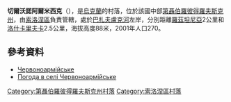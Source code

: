 {{coord|47|58|53|N|34|13|24|E|scale:30000_region:UA|display=title}}

'''切爾沃諾阿爾米西克'''（{{lang-uk|Ганно-Мусіївка}}），是[[烏克蘭|烏克蘭]]的村落，位於該國中部[[第聶伯羅彼得羅夫斯克州|第聶伯羅彼得羅夫斯克州]]，由[[索洛涅區|索洛涅區]]負責管轄，處於[[巴扎夫盧克河|巴扎夫盧克河]]左岸，分別距離[[羅茲坦尼亞|羅茲坦尼亞]]2公里和[[洛什卡里夫卡_(克里沃罗格区)|洛什卡里夫卡]]2.5公里，海拔高度88米，2001年人口270。

==參考資料==
*[http://gska2.rada.gov.ua/pls/z7502/A005?rdat1=06.12.2007&rf7571=6429 Червоноармійське]{{dead link|date=2017年11月 |bot=InternetArchiveBot |fix-attempted=yes }}
* [http://weather.in.ua/ua/dnepropetrovskaja/28153 Погода в селі Червоноармійське] {{Wayback|url=http://weather.in.ua/ua/dnepropetrovskaja/28153 |date=20160607111405 }}

{{DEFAULTSORT:Червоноармійське}}
[[Category:第聶伯羅彼得羅夫斯克州村落|Category:第聶伯羅彼得羅夫斯克州村落]]
[[Category:索洛涅區村落|Category:索洛涅區村落]]


{{Dnipropetrovsk-geo-stub}}